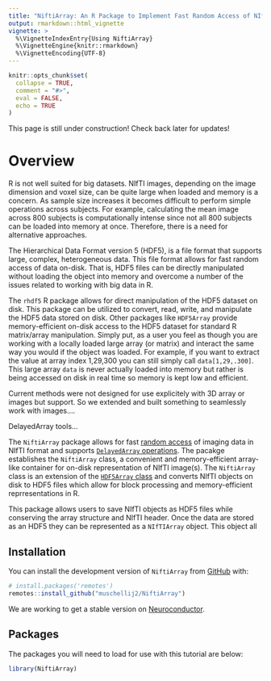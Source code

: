 ```yaml
---
title: "NiftiArray: An R Package to Implement Fast Random Access of NIfTI Objects"
output: rmarkdown::html_vignette
vignette: >
  %\VignetteIndexEntry{Using NiftiArray}
  %\VignetteEngine{knitr::rmarkdown}
  %\VignetteEncoding{UTF-8}
---
```


```r
knitr::opts_chunk$set(
  collapse = TRUE,
  comment = "#>",
  eval = FALSE,
  echo = TRUE
)
```

This page is still under construction! Check back later for updates!

# Overview

R is not well suited for big datasets. NIfTI images, depending on the image dimension and voxel size, can be quite large when loaded and memory is a concern. As sample size increases it becomes difficult to perform simple operations across subjects. For example, calculating the mean image across 800 subjects is computationally intense since not all 800 subjects can be loaded into memory at once. Therefore, there is a need for alternative approaches. 

The Hierarchical Data Format version 5 (HDF5), is a file format that supports large, complex, heterogeneous data. This file format allows for fast random access of data on-disk. That is, HDF5 files can be directly manipulated without loading the object into memory and overcome a number of the issues related to working with big data in R. 

The `rhdf5` R package allows for direct manipulation of the HDF5 dataset on disk. This package can be utilized to convert, read, write, and manipulate the HDF5 data stored on disk. Other packages like `HDF5Array` provide memory-efficient on-disk access to the HDF5 dataset for standard R matrix/array manipulation. Simply put, as a user you feel as though you are working with a locally loaded large array (or matrix) and interact the same way you would if the object was loaded. For example, if you want to extract the value at array index 1,29,300 you can still simply call `data[1,29,.300]`. This large array `data` is never actually loaded into memory but rather is being accessed on disk in real time so memory is kept low and efficient.

Current methods were not designed for use explicitely with 3D array or images but support. So we extended and built something to seamlessly work with images....

DelayedArray tools...



The `NiftiArray` package allows for fast [random access](https://en.wikipedia.org/wiki/Random_access) of imaging data in NIfTI format and supports [`DelayedArray` operations](https://bioconductor.org/packages/release/bioc/html/DelayedArray.html). The pacakge establishes the `NiftiArray` class, a convenient and memory-efficient array-like container for on-disk representation of NIfTI image(s). The `NiftiArray` class is an extension of the [`HDF5Array` class](https://bioconductor.org/packages/release/bioc/html/HDF5Array.html) and converts NIfTI objects on disk to HDF5 files which allow for block processing and memory-efficient reprresentations in R.

This package allows users to save NIfTI objects as HDF5 files while conserving the array structure and NIfTI header. Once the data are stored as an HDF5 they can be represented as a `NIfTIArray` object. This object all

## Installation

You can install the development version of `NiftiArray` from [GitHub](https://github.com/) with:

```r
# install.packages('remotes')
remotes::install_github("muschellij2/NiftiArray")
```

We are working to get a stable version on [Neuroconductor](www.neuroconductor.org).

## Packages

The packages you will need to load for use with this tutorial are below:

```r
library(NiftiArray)
```



